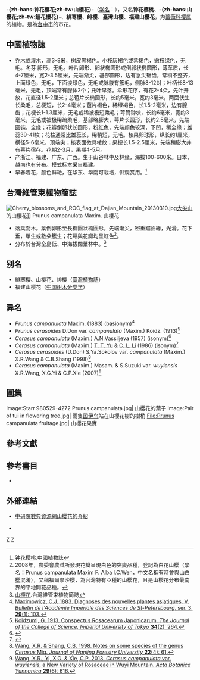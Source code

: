 {{noteTA
|1=zh-hans:钟花樱花; zh-tw:山櫻花;
}}
{{Speciesbox 
| genus = Cerasus
| species = campanulata
| image =Hikanzakura.JPG
| authority = (Maxim.) Masam. & S.Suzuki (1936)</small><ref>{{Cite web |url=http://ipni.org/urn:lsid:ipni.org:names:77157824-1:1.2 |title=The International Plant Names Index.: ''Cerasus campanulata'' (Maxim.) Masam. & S.Suzuki |access-date=2017-07-30 |archive-url=https://web.archive.org/web/20190701171904/http://www.ipni.org/ipni/plantNameByVersion.do?id=77157824-1&version=1.2&output_format=lsid-metadata&show_history=true |archive-date=2019-07-01 |dead-url=yes }}</ref><ref>Masamune, G. & Suzuki, S. 1936. [Nomenclature of Cerasus in Japan.] ''Journal of Taihoku Society of Agriculture and Forestry'' '''1'''(3): 316. (in Japanese)</ref>
| synonyms = * <small>''Prunus campanulata'' Maxim. (1883) (basionym)</small>
* <small>''Prunus cerasoides'' var. ''campanulata'' (Maxim.) Koidz. (1913)</small>
* <small>''Cerasus campanulata'' (Maxim.) A.N.Vassiljeva (1957) (isonym)</small>
* <small>''Cerasus campanulata'' (Maxim.) T.T.Yu & C.L.Li (1986) (isonym)</small>
* <small>''Cerasus cerasoides'' var. ''campanulata'' (Maxim.) X.R.Wang & C.B.Shang (1998)</small>
* <small>''Cerasus campanulata'' var. ''wuyiensis'' X.R.Wang, X.G.Yi & C.P.Xie (2007)</small>
}}

'''-{zh-hans:钟花樱花;zh-tw:山櫻花}-'''（[[学名|学名]]：{{lang|la|''Cerasus campanulata''}}），又名'''钟花樱桃'''、'''-{zh-hans:山樱花;zh-tw:鐘花櫻花}-'''、'''緋寒櫻'''、'''绯樱'''、'''臺灣山櫻'''、'''福建山樱花'''，为[[蔷薇科|蔷薇科]][[樱属|樱属]]的植物。是為[[臺中市|台中市]]的市花。

== 中國植物誌 ==
*乔木或灌木，高3-8米，树皮黑褐色。小枝灰褐色或紫褐色，嫩枝绿色，无毛。冬芽 卵形，无毛。叶片卵形、卵状椭圆形或倒卵状椭圆形，薄革质，长4-7厘米，宽2-3.5厘米，先端渐尖，基部圆形，边有急尖锯齿，常稍不整齐，上面绿色，无毛，下面淡绿色，无毛或脉腋有簇毛，侧脉8-12对；叶柄长8-13毫米，无毛，顶端常有腺体2个；托叶早落。伞形花序，有花2-4朵，先叶开放，花直径1.5-2厘米；总苞片长椭圆形，长约5毫米，宽约3毫米，两面伏生长柔毛，总梗短，长2-4毫米；苞片褐色，稀绿褐色，长1.5-2毫米，边有腺齿；花梗长1-1.3厘米，无毛或稀被极短柔毛；萼筒钟状，长约6毫米，宽约3毫米，无毛或被极稀疏柔毛，基部略膨大，萼片长圆形，长约2.5毫米，先端圆钝，全缘；花瓣倒卵状长圆形，粉红色，先端颜色较深，下凹，稀全缘；雄蕊39-41枚；花柱通常比雄蕊长，稀稍短，无毛。核果卵球形，纵长约1厘米，横径5-6毫米，顶端尖；核表面微具棱纹；果梗长1.5-2.5厘米，先端稍膨大并有萼片宿存。花期2-3月，果期4-5月。
*产浙江、福建、广东、广西。生于山谷林中及林缘，海拔100-600米。日本、越南也有分布。模式标本采自福建。
*早春着花，颜色鲜艳，在华东、华南可栽培，供观赏用。<ref>[https://web.archive.org/web/20181002185218/http://frps.eflora.cn/frps/Cerasus%20campanulata 钟花樱桃].中國植物誌</ref>

== 台灣維管束植物簡誌 ==
[[File:Cherry_blossoms_and_ROC_flag_at_Dajian_Mountain_20130310.jpg|thumb]][[大尖山_(汐止區)|大尖山]]的山櫻花]]
Prunus campanulata Maxim. 山櫻花 
*落葉喬木。葉倒卵形至長橢圓狀橢圓形，先端漸尖，密重鋸齒緣，光滑。花下垂，單生或數朵簇生；花萼與花瓣均呈紅色<ref>2008年，農委會農試所發現花瓣呈現白色的突變品種，登記為白花山櫻（學名：Prunus campanulata Maxim F. Alba I.C.Wen，中文名稱有時會與[[山白櫻|山白櫻]]混淆），又稱福爾摩沙櫻，為台灣特有亞種的山櫻花，且是山櫻花分布最南界的平地開花品種。</ref>。
*分布於台灣全島低、中海拔闊葉林中。<ref>[https://web.archive.org/web/20190602214136/http://subject.forest.gov.tw/species/vascular/3/Book1/029.HTM 山櫻花].台灣維管束植物簡誌</ref>

== 别名 ==
*緋寒櫻、山樱花、绯樱（[[臺灣植物誌|臺灣植物誌]]）
*福建山樱花（[[中国树木分类学|中国树木分类学]]）

== 异名 ==
* ''Prunus campanulata'' Maxim. (1883) (basionym)<ref>[http://www.biodiversitylibrary.org/item/104329#page/57/mode/1up Maximowicz, C.J. 1883. Diagnoses des nouvelles plantes asiatiques. V. ''Bulletin de l'Académie Impériale des Sciences de St-Petersbourg'', ser. 3, '''29'''(1): 103.]</ref>
* ''Prunus cerasoides'' D.Don var. ''campanulata'' (Maxim.) Koidz. (1913)<ref>[http://www.biodiversitylibrary.org/item/31503#page/566/mode/1up Koidzumi, G. 1913. Conspectus Rosacearum Japonicarum. ''The Journal of the College of Science, Imperial University of Tokyo'' '''34'''(2): 264.]</ref>
* ''Cerasus campanulata'' (Maxim.) A.N.Vassiljeva (1957) (isonym)<ref>{{Cite web |url=http://ipni.org/urn:lsid:ipni.org:names:721864-1:1.8 |title=The International Plant Names Index.: ''Cerasus campanulata'' (Maxim.) A.N.Vassiljeva |access-date=2017-07-30 |archive-url=https://web.archive.org/web/20190701171904/http://www.ipni.org/ipni/plantNameByVersion.do?id=721864-1&version=1.8&output_format=lsid-metadata&show_history=true |archive-date=2019-07-01 |dead-url=yes }}</ref>
* ''Cerasus campanulata'' (Maxim.) [[俞德浚|T. T. Yu]] & [[李朝銮|C. L. Li]] (1986) (isonym)<ref>{{PDFlink|[http://www.eflora.cn/pdf/38/078.PDF Yü, T.T. & Li, C.L. 1986. ''Cerasus'' Mill. ''Flora Reipublicae Popularis Sinicae.'' '''38''': 78.]}}</ref>
* ''Cerasus cerasoides'' (D.Don) S.Ya.Sokolov var. ''campanulata'' (Maxim.) X.R.Wang & C.B.Shang (1998)<ref>[http://nldxb.njfu.edu.cn/oa/darticle.aspx?type=view&id=199804012 Wang, X.R. & Shang, C.B. 1998. Notes on some species of the genus ''Cerasus'' Miq. ''Journal of Nanjing Forestry University'' '''22'''(4): 61.]</ref>
* ''Cerasus campanulata'' (Maxim.) Masam. & S.Suzuki var. ''wuyiensis'' X.R.Wang, X.G.Yi & C.P.Xie (2007)<ref>[http://journal.kib.ac.cn/EN/volumn/volumn_1150.shtml Wang, X.R., Yi, X.G. & Xie, C.P. 2013. ''Cerasus campanulata'' var. ''wuyiensis'', a New Variety of Rosaceae in Wuyi Mountain. ''Acta Botanica Yunnanica'' '''29'''(6): 616.]</ref>

== 圖集 ==
<gallery>
Image:Starr 980529-4272 Prunus campanulata.jpg| 山櫻花的葉子
Image:Pair of tui in flowering tree.jpg| 兩隻[[图伊鸟|图伊鸟]]站在山櫻花樹的樹梢
File:Prunus campanulata fruitage.jpg| 山櫻花果實
</gallery>

== 參考文獻 ==
{{reflist}}

== 参考書目 ==
{{refbegin}}
* {{cite web| url =http://www.bioinfo.cn/db05/KmzwSpecies.php?action=view&id=18213| title =钟花樱花| work =《[[中国高等植物数据库全库|中国高等植物数据库全库]]》| publisher =[[中国科学院微生物研究所|中国科学院微生物研究所]]| author =[[昆明植物研究所|昆明植物研究所]]| accessdate =2009-02-25| deadurl =yes| archiveurl =https://web.archive.org/web/20160305093736/http://www.bioinfo.cn/db05/KmzwSpecies.php?action=view&id=18213| archivedate =2016-03-05}}
{{refend}}

==外部連結==
{{commons category}}
* [http://digiarch.sinica.edu.tw/content.jsp?option_id=2442&index_info_id=1141 中研院數典資源網山櫻花的介紹]
* {{PDFlink|[http://www.eflora.cn/pdf/38/041y.pdf Yü, T.T. & Li, C.L. 1986. ''Cerasus'' Mill. ''Flora Reipublicae Popularis Sinicae.''（中國植物誌） '''38''': 41.]}}</ref><ref>{{PDFlink|[http://flora.huh.harvard.edu/china/PDF/PDF09/Cerasus.PDF Li, C.L. & Bartholomew, B. 2003. ''Cerasus'' Mill. ''Flora of China.''（中國植物誌英文修訂版） '''9''': 404.]}}

{{Taxonbar|from=Q149633}}

[[Category:樱|Z]]
[[Category:李属|Z]]